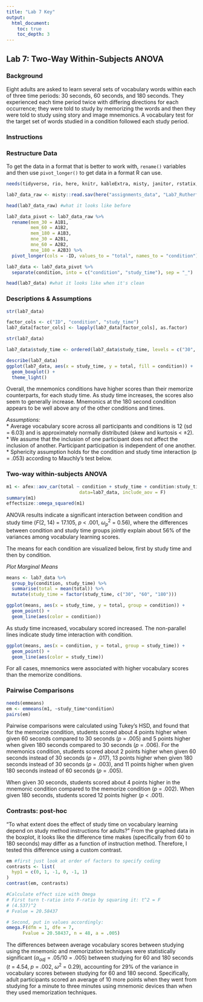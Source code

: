 ```yaml
---
title: "Lab 7 Key"
output:
  html_document:
    toc: true
    toc_depth: 3
---
```


## Lab 7: Two-Way Within-Subjects ANOVA

### Background

Eight adults are asked to learn several sets of vocabulary words within each of three time periods: 30 seconds, 60 seconds, and 180 seconds. They experienced each time period twice with differing directions for each occurrence; they were told to study by memorizing the words and then they were told to study using story and image mnemonics. A vocabulary test for the target set of words studied in a condition followed each study period. 

### Instructions

### Restructure Data
To get the data in a format that is better to work with, `rename()` variables and then use `pivot_longer()` to get data in a format R can use. 

```r
needs(tidyverse, rio, here, knitr, kableExtra, misty, janitor, rstatix, psych, misty, MOTE)

lab7_data_raw <- misty::read.sav(here("assignments_data", "Lab7_Rutherford.sav"), use.value.labels = TRUE)

head(lab7_data_raw) #what it looks like before
```

```r
lab7_data_pivot <- lab7_data_raw %>% 
  rename(mem_30 = A1B1,
         mem_60 = A1B2,
         mem_180 = A1B3,
         mne_30 = A2B1,
         mne_60 = A2B2,
         mne_180 = A2B3) %>% 
  pivot_longer(cols = -ID, values_to = "total", names_to = "condition")

lab7_data <- lab7_data_pivot %>% 
  separate(condition, into = c("condition", "study_time"), sep = "_")

head(lab7_data) #what it looks like when it's clean
```

### Descriptions & Assumptions

```r
str(lab7_data)

factor_cols <- c("ID", "condition", "study_time")
lab7_data[factor_cols] <- lapply(lab7_data[factor_cols], as.factor) 

str(lab7_data)
```

```r
lab7_data$study_time <- ordered(lab7_data$study_time, levels = c("30", "60", "180")) #reorder levels
```


```r
describe(lab7_data)
ggplot(lab7_data, aes(x = study_time, y = total, fill = condition)) +
  geom_boxplot() +
  theme_light()
```

Overall, the mnemonics conditions have higher scores than their memorize counterparts, for each study time. As study time increases, the scores also seem to generally increase. Mnemonics at the 180 second condition appears to be well above any of the other conditions and times. 

*Assumptions:*  
* Average vocabulary score across all participants and conditions is 12 (sd = 6.03) and is approximately normally distributed (skew and kurtosis < ±2).  
* We assume that the inclusion of one participant does not affect the inclusion of another. Participant participation is independent of one another.  
* Sphericity assumption holds for the condition and study time interaction (p = .053) according to Mauchly's test below.

### Two-way within-subjects ANOVA
```r
m1 <- afex::aov_car(total ~ condition + study_time + condition:study_time + Error(ID/condition*study_time),
                           data=lab7_data, include_aov = F)
summary(m1)
effectsize::omega_squared(m1)
```

ANOVA results indicate a significant interaction between condition and study time (*F*(2, 14) = 17.105, *p* < .001, $\omega^2_p$ = 0.56), where the differences between condition and study time groups jointly explain about 56% of the variances among vocabulary learning scores.

The means for each condition are visualized below, first by study time and then by condition.

*Plot Marginal Means*
```r
means <- lab7_data %>% 
  group_by(condition, study_time) %>% 
  summarise(total = mean(total)) %>% 
  mutate(study_time = factor(study_time, c("30", "60", "180")))

ggplot(means, aes(x = study_time, y = total, group = condition)) +
  geom_point() +
  geom_line(aes(color = condition))
```

As study time increased, vocabulary scored increased. The non-parallel lines indicate study time interaction with condition. 

```r
ggplot(means, aes(x = condition, y = total, group = study_time)) +
  geom_point() +
  geom_line(aes(color = study_time))
```

For all cases, mnemonics were associated with higher vocabulary scores than the memorize conditions.

### Pairwise Comparisons

```r
needs(emmeans)
em <- emmeans(m1, ~study_time*condition)
pairs(em)
```

Pairwise comparisons were calculated using Tukey's HSD, and found that for the memorize condition, students scored about 4 points higher when given 60 seconds compared to 30 seconds (_p_ = .005) and 5 points higher when given 180 seconds compared to 30 seconds (_p_ = .006). For the mnemonics condition, students scored about 2 points higher when given 60 seconds instead of 30 seconds (_p_ = .017), 13 points higher when given 180 seconds instead of 30 seconds (_p_ = .003), and 11 points higher when given 180 seconds instead of 60 seconds (_p_ = .005).

When given 30 seconds, students scored about 4 points higher in the mnemonic condition compared to the memorize condition (_p_ = .002). When given 180 seconds, students scored 12 points higher (_p_ < .001).

### Contrasts: post-hoc
“To what extent does the effect of study time on vocabulary learning depend on study method instructions for adults?” From the graphed data in the boxplot, it looks like the difference time makes (specifically from 60 to 180 seconds) may differ as a function of instruction method. Therefore, I tested this difference using a custom contrast.

```r
em #first just look at order of factors to specify coding
contrasts <- list(
  hyp1 = c(0, 1, -1, 0, -1, 1)
)
contrast(em, contrasts)

#Calculate effect size with Omega
# First turn t-ratio into F-ratio by squaring it: t^2 = F
# (4.537)^2
# Fvalue = 20.58437

# Second, put in values accordingly:
omega.F(dfm = 1, dfe = 7,
      Fvalue = 20.58437, n = 48, a = .005)
```

The differences between average vocabulary scores between studying using the mnemonic and memorization techniques were statistically significant ($\alpha_{adj}$ = .05/10 = .005) between studying for 60 and 180 seconds ($t$ = 4.54, $p$ = .002, $\omega^2$ = 0.29), accounting for 29% of the variance in vocabulary scores between studying for 60 and 180 second. Specifically, adult participants scored an average of 10 more points when they went from studying for a minute to three minutes using mnemonic devices than when they used memorization techniques.
